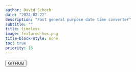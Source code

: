 ```yaml
---
author: David Schoch
date: "2024-02-22"
description: "Fast general purpose date time converter"
subtitle: ""
title: timeless
image: featured-hex.png
title-block-style: none
toc: true
priority: 16
---
```


<button type="button" class="btn btn-outline-success"><a href="https://github.com/schochastics/timeless">GITHUB</a></button>
